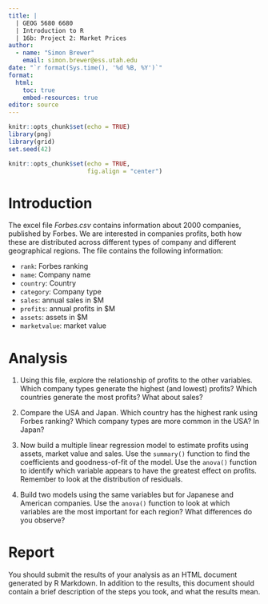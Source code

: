 ```yaml
---
title: |
  | GEOG 5680 6680
  | Introduction to R
  | 16b: Project 2: Market Prices
author: 
  - name: "Simon Brewer"
    email: simon.brewer@ess.utah.edu
date: "`r format(Sys.time(), '%d %B, %Y')`"
format:
  html:
    toc: true
    embed-resources: true
editor: source
---
```


```r
knitr::opts_chunk$set(echo = TRUE)
library(png)
library(grid)
set.seed(42)
```

```r

knitr::opts_chunk$set(echo = TRUE,
                      fig.align = "center")

```

# Introduction

The excel file *Forbes.csv* contains information about 2000 companies, published by Forbes. We are interested in companies profits, both how these are distributed across different types of company and different geographical regions. The file contains the following information:

- `rank`: Forbes ranking
- `name`: Company name
- `country`: Country
- `category`: Company type
- `sales`: annual sales in $M
- `profits`: annual profits in $M
- `assets`: assets in $M
- `marketvalue`: market value

# Analysis

1. Using this file, explore the relationship of profits to the other variables. Which company types generate the highest (and lowest) profits? Which countries generate the most profits? What about sales?

2. Compare the USA and Japan. Which country has the highest rank using Forbes ranking? Which company types are more common in the USA? In Japan?

3. Now build a multiple linear regression model to estimate profits using assets, market value and sales. Use the `summary()` function to find the coefficients and goodness-of-fit of the model. Use the `anova()` function to identify which variable appears to have the greatest effect on profits. Remember to look at the distribution of residuals. 

4. Build two models using the same variables but for Japanese and American companies. Use the `anova()` function to look at which variables are the most important for each region? What differences do you observe?

# Report

You should submit the results of your analysis as an HTML document generated by R Markdown. In addition to the results, this document should contain a brief description of the steps you took, and what the results mean. 
